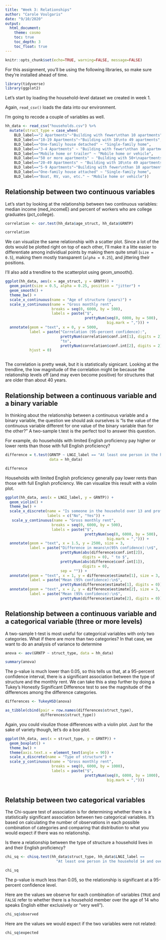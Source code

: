 ```yaml
---
title: "Week 3: Relationships"
author: "Carole Voulgaris"
date: "9/10/2020"
output: 
  html_document:
    theme: cosmo
    toc: true
    toc_depth: 3
    toc_float: true
---
```


```r
knitr::opts_chunk$set(echo=TRUE, warning=FALSE, message=FALSE)
```

For this assignment, you'll be using the following libraries, so make sure they're installed ahead of time.

```r
library(tidyverse)
library(ggplot2)
```

Let's start by loading the household-level dataset we created in week 1.

Again, `read_csv()` loads the data into our environment. 

I'm going to recode a couple of variables as well.

```r
hh_data <- read_csv("households.csv") %>%
  mutate(struct_type = case_when(
    BLD_label=="2 Apartments"~"Building with fewer\nthan 10 apartments",
    BLD_label=="10-19 Apartments"~"Building with 10\nto 49 apartments",
    BLD_label=="One-family house detached" ~ "Single-family home",
    BLD_label=="3-4 Apartments" ~ "Building with fewer\nthan 10 apartments",
    BLD_label=="Mobile home or trailer" ~ "Mobile home or vehicle",
    BLD_label=="50 or more apartments" ~ "Building with 50+\napartments",
    BLD_label=="20-49 Apartments" ~ "Building with 10\nto 49 apartments",
    BLD_label=="5-9 Apartments"~"Building with fewer\nthan 10 apartments",
    BLD_label=="One-family house attached" ~ "Single-family home",
    BLD_label=="Boat, RV, van, etc." ~ "Mobile home or vehicle"))
```

## Relationship between two continuous variables
Let's start by looking at the relationship between two continuous variables: median income (med_incomeE) and percent of workers who are college graduates (pct_college).

``` r
correlation <- cor.test(hh_data$age_struct, hh_data$GRNTP)

correlation
```

We can visualize the same relationship with a scatter plot. Since a lot of the dots would be plotted right on top of each other, I'll make it a litte easier to differentiate among individiual points by making them quite small (`size = 0.5`), making them mostly transparent (`alpha = 0.25`), and jittering their positions.

I'll also add a trendline to the scatterplot using geom_smooth().

``` r
ggplot(hh_data, aes(x = age_struct, y = GRNTP)) +
  geom_point(size = 0.5, alpha = 0.25, position = "jitter") +
  geom_smooth() +
  theme_bw() +
  scale_x_continuous(name = "Age of structure (years)") +
  scale_y_continuous(name = "Gross monthly rent", 
                     breaks = seq(0, 6000, by = 500),
                     labels = paste("$", 
                                    prettyNum(seq(0, 6000, by = 500),
                                              big.mark = ","))) +
  annotate(geom = "text", x = 0, y = 5000, 
           label = paste("Correlation (95-percent confidence):",
                         prettyNum(correlation$conf.int[1], digits = 2), 
                         "to",
                         prettyNum(correlation$conf.int[2], digits = 2)),
           hjust = 0)
  
```

The correlation is pretty weak, but it is statistically signicant. Looking at the trendline, the low magnitude of the correlation might be because the relationship levels off (and may even become positive) for structures that are older than about 40 years.

## Relationship between a continuous variable and a binary variable

In thinking about the relationship between a continuous variable and a binary variable, the question we should ask ourselves is "Is the value of the continuous variable different for one value of the binary variable than for the other?" A two-sample t.test is the perfect tool to answer this question.

For example, do households with limited English proficiency pay higher or lower rents than those with full English proficiency?

``` r
difference = t.test(GRNTP ~ LNGI_label == "At least one person in the household 14 and over speaks English only or speaks English 'very well'",
                    data = hh_data)

difference
```

Households with limited English proficiency generally pay lower rents than those with full English proficiency. We can visualize this result with a violin plot.

``` r
ggplot(hh_data, aes(x = LNGI_label, y = GRNTP)) +
  geom_violin() +
  theme_bw() +
  scale_x_discrete(name = "Is someone in the household over 13 and proficient in English?",
                   labels = c("No", "Yes")) +
   scale_y_continuous(name = "Gross monthly rent", 
                     breaks = seq(0, 6000, by = 500),
                     labels = paste("$", 
                                    prettyNum(seq(0, 6000, by = 500),
                                              big.mark = ","))) +
  annotate(geom = "text", x = 1.5, y = 2500, size = 3,
           label = paste("Difference in means\n(95% confidence):\n$",
                         prettyNum(abs(difference$conf.int[2]), 
                                   digits = 0), " to $",
                         prettyNum(abs(difference$conf.int[1]), 
                                   digits = 0),
                         sep = "")) +
  annotate(geom = "text", x = 1, y = difference$estimate[1], size = 3,
           label = paste("Mean (95% confidence):\n$",
                         prettyNum(difference$estimate[1], digits = 0))) +
  annotate(geom = "text", x = 2, y = difference$estimate[2], size = 3,
           label = paste("Mean (95% confidence):\n$",
                         prettyNum(difference$estimate[2], digits = 0)))
```

## Relationship between a continuous variable and a categorical variable (three or more levels)

A two-sample t-test is most useful for categorical variables with only two categories. What if there are more than two categories? In that case, we want to do an analysis of variance to determine 

``` r
anova <- aov(GRNTP ~ struct_type, data = hh_data)

summary(anova)
```

The p-value is much lower than 0.05, so this tells us that, at a 95-percent confidence interval, there is a significant association between the type of structure and the monthly rent. We can take this a step further by doing a Tukey's Honestly Significant Difference test to see the magnitude of the differences among the difference categories.

``` r
differences <- TukeyHSD(anova)

as_tibble(cbind(pair = row.names(differences$struct_type),
                differences$struct_type))
```

Again, you could visulize those differences with a violin plot. Just for the sake of variety though, let's do a box plot.

``` r
ggplot(hh_data, aes(x = struct_type, y = GRNTP)) +
  geom_boxplot() +
  theme_bw() +
  theme(axis.text.x = element_text(angle = 90)) +
  scale_x_discrete(name = "Type of structure") +
  scale_y_continuous(name = "Gross monthly rent", 
                     breaks = seq(0, 6000, by = 1000),
                     labels = paste("$", 
                                    prettyNum(seq(0, 6000, by = 1000),
                                              big.mark = ","))) 
  
```

## Relatship between two categorical variables

The Chi-square test of association is for determining whether there is a statistically significant association between two categorical variables. It's based on calculating the number of observations in each possible combination of categories and comparing that distribution to what you would expect if there was no relationship.

Is there a relationship between the type of structure a household lives in and their English proficiency?

``` r
chi_sq <- chisq.test(hh_data$struct_type, hh_data$LNGI_label == 
                       "At least one person in the household 14 and over speaks English only or speaks English 'very well'") 

chi_sq
```

The p-value is much less than 0.05, so the relationship is significant at a 95-percent confidence level. 

Here are the values we observe for each combination of variables (`TRUE` and `FALSE` refer to whether there is a household member over the age of 14 who speaks English either exclusively or "very well").

``` r
chi_sq$observed
```

Here are the values we would expect if the two variables were not related:

``` r
chi_sq$expected
```

